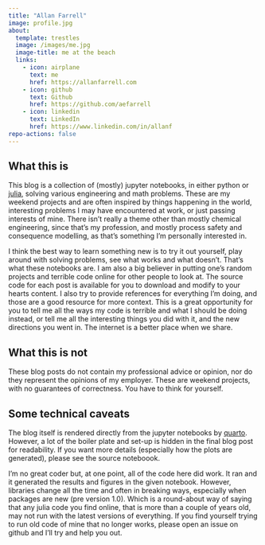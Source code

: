 ```yaml
---
title: "Allan Farrell"
image: profile.jpg
about:
  template: trestles
  image: /images/me.jpg
  image-title: me at the beach
  links:
    - icon: airplane
      text: me
      href: https://allanfarrell.com
    - icon: github
      text: Github
      href: https://github.com/aefarrell
    - icon: linkedin
      text: LinkedIn
      href: https://www.linkedin.com/in/allanf
repo-actions: false
---
```


## What this is

This blog is a collection of (mostly) jupyter notebooks, in either python or [julia](https://julialang.org/), solving various engineering and math problems. These are my weekend projects and are often inspired by things happening in the world, interesting problems I may have encountered at work, or just passing interests of mine. There isn't really a theme other than mostly chemical engineering, since that's my profession, and mostly process safety and consequence modelling, as that's something I'm personally interested in. 

I think the best way to learn something new is to try it out yourself, play around with solving problems, see what works and what doesn't. That's what these notebooks are. I am also a big believer in putting one's random projects and terrible code online for other people to look at. The source code for each post is available for you to download and modify to your hearts content. I also try to provide references for everything I'm doing, and those are a good resource for more context. This is a great opportunity for you to tell me all the ways my code is terrible and what I should be doing instead, or tell me all the interesting things you did with it, and the new directions you went in. The internet is a better place when we share.

## What this is not

These blog posts do not contain my professional advice or opinion, nor do they represent the opinions of my employer. These are weekend projects, with no guarantees of correctness. You have to think for yourself. 

## Some technical caveats

The blog itself is rendered directly from the jupyter notebooks by [quarto](https://quarto.org/). However, a lot of the boiler plate and set-up is hidden in the final blog post for readability. If you want more details (especially how the plots are generated), please see the source noteboook.

I'm no great coder but, at one point, all of the code here did work. It ran and it generated the results and figures in the given notebook. However, libraries change all the time and often in breaking ways, especially when packages are new (pre version 1.0). Which is a round-about way of saying that any julia code you find online, that is more than a couple of years old, may not run with the latest versions of everything. If you find yourself trying to run old code of mine that no longer works, please open an issue on github and I'll try and help you out.

